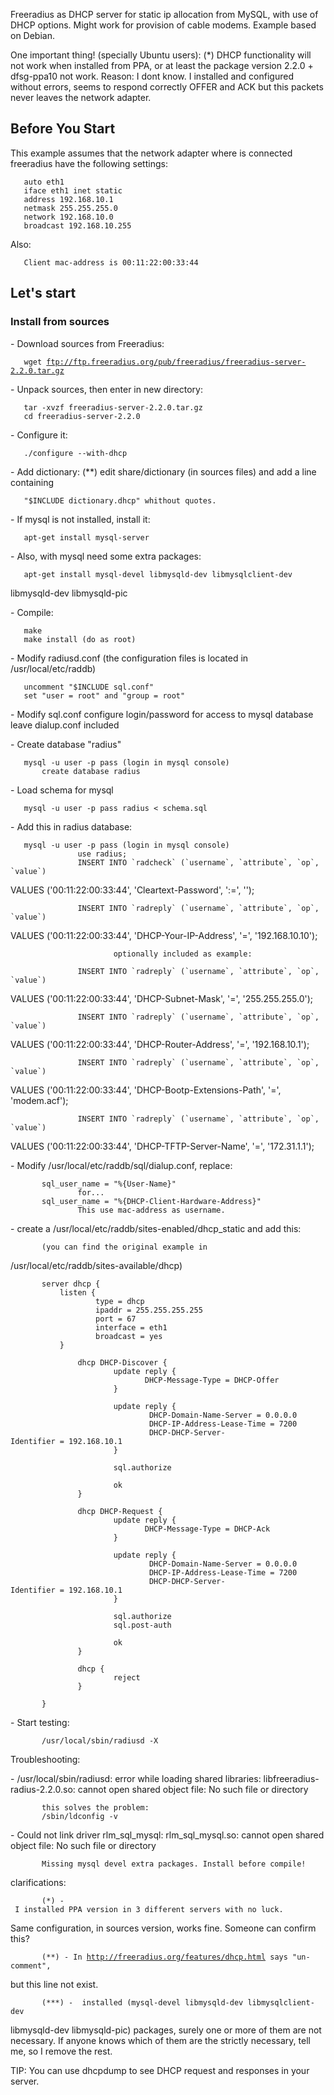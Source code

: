 Freeradius as DHCP server for static ip allocation from MySQL, with
use of DHCP options.
Might work for provision of cable modems.
Example based on Debian.

One important thing! (specially Ubuntu users):  (*)
DHCP functionality will not work when installed from PPA, or at least
the package version 2.2.0 + dfsg-ppa10 not work.
Reason: I dont know. I installed and configured without errors, seems
to respond correctly OFFER and ACK but this packets never leaves the
network adapter.

==Before You Start==

This example assumes that the network adapter where is connected freeradius have the following settings:

    auto eth1
    iface eth1 inet static
    address 192.168.10.1
    netmask 255.255.255.0
    network 192.168.10.0
    broadcast 192.168.10.255

Also:

    Client mac-address is 00:11:22:00:33:44


==Let's start==

===Install from sources===

- Download sources from Freeradius:
    wget ftp://ftp.freeradius.org/pub/freeradius/freeradius-server-2.2.0.tar.gz

- Unpack sources, then enter in new directory:
    tar -xvzf freeradius-server-2.2.0.tar.gz
    cd freeradius-server-2.2.0

- Configure it:
    ./configure --with-dhcp

- Add dictionary:           (**)
edit share/dictionary (in sources files) and add a line containing
    "$INCLUDE dictionary.dhcp" whithout quotes.

- If mysql is not installed, install it:
    apt-get install mysql-server

- Also, with mysql need some extra packages:
    apt-get install mysql-devel libmysqld-dev libmysqlclient-dev
libmysqld-dev libmysqld-pic

- Compile:
    make
    make install (do as root)

- Modify radiusd.conf (the configuration files is located in
/usr/local/etc/raddb)
    uncomment "$INCLUDE sql.conf"
    set "user = root" and "group = root"

- Modify sql.conf
configure login/password for access to mysql database
leave dialup.conf included

- Create database "radius"
    mysql -u user -p pass (login in mysql console)
        create database radius

- Load schema for mysql
    mysql -u user -p pass radius < schema.sql

- Add this in radius database:
    mysql -u user -p pass (login in mysql console)
                use radius;
                INSERT INTO `radcheck` (`username`, `attribute`, `op`, `value`)
VALUES ('00:11:22:00:33:44', 'Cleartext-Password', ':=', '');
                INSERT INTO `radreply` (`username`, `attribute`, `op`, `value`)
VALUES ('00:11:22:00:33:44', 'DHCP-Your-IP-Address', '=',
'192.168.10.10');

                        optionally included as example:

                INSERT INTO `radreply` (`username`, `attribute`, `op`, `value`)
VALUES ('00:11:22:00:33:44', 'DHCP-Subnet-Mask', '=',
'255.255.255.0');
                INSERT INTO `radreply` (`username`, `attribute`, `op`, `value`)
VALUES ('00:11:22:00:33:44', 'DHCP-Router-Address', '=',
'192.168.10.1');
                INSERT INTO `radreply` (`username`, `attribute`, `op`, `value`)
VALUES ('00:11:22:00:33:44', 'DHCP-Bootp-Extensions-Path', '=',
'modem.acf');
                INSERT INTO `radreply` (`username`, `attribute`, `op`, `value`)
VALUES ('00:11:22:00:33:44', 'DHCP-TFTP-Server-Name', '=',
'172.31.1.1');

- Modify /usr/local/etc/raddb/sql/dialup.conf, replace:
        sql_user_name = "%{User-Name}"
                for...
        sql_user_name = "%{DHCP-Client-Hardware-Address}"
                This use mac-address as username.

- create a /usr/local/etc/raddb/sites-enabled/dhcp_static and add this:
        (you can find the original example in
/usr/local/etc/raddb/sites-available/dhcp)

        server dhcp {
            listen {
                    type = dhcp
                    ipaddr = 255.255.255.255
                    port = 67
                    interface = eth1
                    broadcast = yes
            }

                dhcp DHCP-Discover {
                        update reply {
                               DHCP-Message-Type = DHCP-Offer
                        }

                        update reply {
                                DHCP-Domain-Name-Server = 0.0.0.0
                                DHCP-IP-Address-Lease-Time = 7200
                                DHCP-DHCP-Server-Identifier = 192.168.10.1
                        }

                        sql.authorize

                        ok
                }

                dhcp DHCP-Request {
                        update reply {
                               DHCP-Message-Type = DHCP-Ack
                        }

                        update reply {
                                DHCP-Domain-Name-Server = 0.0.0.0
                                DHCP-IP-Address-Lease-Time = 7200
                                DHCP-DHCP-Server-Identifier = 192.168.10.1
                        }

                        sql.authorize
                        sql.post-auth

                        ok
                }

                dhcp {
                        reject
                }

        }

- Start testing:
        /usr/local/sbin/radiusd -X


Troubleshooting:

- /usr/local/sbin/radiusd: error while loading shared libraries:
libfreeradius-radius-2.2.0.so: cannot open shared object file: No such
file or directory
        this solves the problem:
        /sbin/ldconfig -v

- Could not link driver rlm_sql_mysql: rlm_sql_mysql.so: cannot open
shared object file: No such file or directory
        Missing mysql devel extra packages. Install before compile!


clarifications:
        (*) - I installed PPA version in 3 different servers with no luck.
Same configuration, in sources version, works fine. Someone can
confirm this?
        (**) - In http://freeradius.org/features/dhcp.html says "un-comment",
but this line not exist.
        (***) -  installed (mysql-devel libmysqld-dev libmysqlclient-dev
libmysqld-dev libmysqld-pic) packages, surely one or more of them are
not necessary. If anyone knows which of them are the strictly
necessary, tell me, so I remove the rest.


TIP: You can use dhcpdump to see DHCP request and responses in your server.